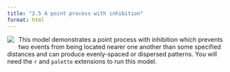 ```yaml
---
title: "2.5 A point process with inhibition"
format: html
---
```


[![](2.5-inhibition.png)](2.5-inhibition.nlogo){style="float:left; margin-right:10px; margin-bottom:5px;"} This model demonstrates a point process with inhibition which prevents two events from being located nearer one another than some specified distances and can produce evenly-spaced or dispersed patterns. You will need the `r` and `palette` extensions to run this model.